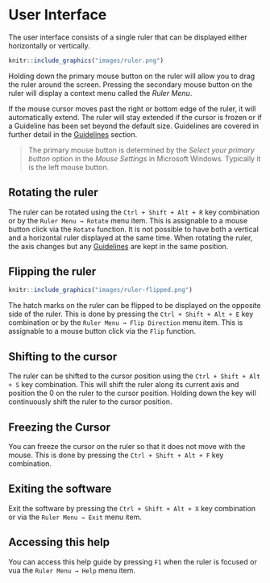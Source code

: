 # User Interface {#ui}

The user interface consists of a single ruler that can be displayed either horizontally or vertically.

```r
knitr::include_graphics("images/ruler.png")
```

Holding down the primary mouse button on the ruler will allow you to drag the ruler around the screen.
Pressing the secondary mouse button on the ruler will display a context menu called the *Ruler Menu*.

If the mouse cursor moves past the right or bottom edge of the ruler, it will automatically extend.
The ruler will stay extended if the cursor is frozen or if a Guideline has been set beyond the default size.
Guidelines are covered in further detail in the [Guidelines](\#guidelines) section.

> The primary mouse button is determined by the *Select your primary button* option in the *Mouse Settings* in Microsoft Windows.
> Typically it is the left mouse button.

## Rotating the ruler {#rotate}

The ruler can be rotated using the `Ctrl + Shift + Alt + R` key combination or by the `Ruler Menu → Rotate` menu item.
This is assignable to a mouse button click via the `Rotate` function.
It is not possible to have both a vertical and a horizontal ruler displayed at the same time.
When rotating the ruler, the axis changes but any [Guidelines](\#guidelines) are kept in the same position.

## Flipping the ruler {#flip}

```r
knitr::include_graphics("images/ruler-flipped.png")
```

The hatch marks on the ruler can be flipped to be displayed on the opposite side of the ruler.
This is done by pressing the `Ctrl + Shift + Alt + E` key combination or by the `Ruler Menu → Flip Direction` menu item.
This is assignable to a mouse button click via the `Flip` function.

## Shifting to the cursor {#shifttocursor}

The ruler can be shifted to the cursor position using the `Ctrl + Shift + Alt + S` key combination.
This will shift the ruler along its current axis and position the 0 on the ruler to the cursor position.
Holding down the key will continuously shift the ruler to the cursor position.

## Freezing the Cursor {#freeze}

You can freeze the cursor on the ruler so that it does not move with the mouse.
This is done by pressing the `Ctrl + Shift + Alt + F` key combination.

## Exiting the software {#exit}

Exit the software by pressing the `Ctrl + Shift + Alt + X` key combination or via the `Ruler Menu → Exit` menu item.

## Accessing this help {#help}

You can access this help guide by pressing `F1` when the ruler is focused or vua the `Ruler Menu → Help` menu item.